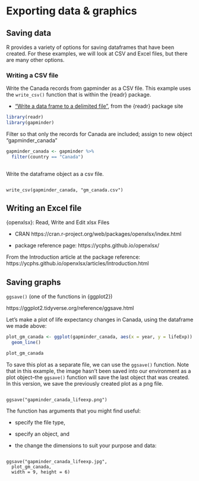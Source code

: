 <!-- 
This file by Martin Monkman 
is licensed under a Creative Commons Attribution 4.0 International License
https://creativecommons.org/licenses/by/4.0/  
-->


# Exporting data & graphics {#exporting}


## Saving data

R provides a variety of options for saving dataframes that have been created. For these examples, we will look at CSV and Excel files, but there are many other options.

### Writing a CSV file

Write the Canada records from gapminder as a CSV file. This example uses the `write_csv()` function that is within the {readr} package.

* ["Write a data frame to a delimited file"](https://readr.tidyverse.org/reference/write_delim.html), from the {readr} package site

```r
library(readr)
library(gapminder)

```

Filter so that only the records for Canada are included; assign to new object "gapminder_canada"

```r
gapminder_canada <- gapminder %>% 
  filter(country == "Canada")
  
```

Write the dataframe object as a csv file.

```

write_csv(gapminder_canada, "gm_canada.csv")

```


## Writing an Excel file


{openxlsx}: Read, Write and Edit xlsx Files

* CRAN https://cran.r-project.org/web/packages/openxlsx/index.html

* package reference page: https://ycphs.github.io/openxlsx/


From the Introduction article at the package reference: https://ycphs.github.io/openxlsx/articles/Introduction.html





## Saving graphs

`ggsave()` (one of the functions in {ggplot2})

https://ggplot2.tidyverse.org/reference/ggsave.html


Let's make a plot of life expectancy changes in Canada, using the dataframe we made above:

```r

plot_gm_canada <- ggplot(gapminder_canada, aes(x = year, y = lifeExp)) +
  geom_line()

plot_gm_canada

```

To save this plot as a separate file, we can use the `ggsave()` function. Note that in this example, the image hasn't been saved into our environment as a plot object--the `ggsave()` function will save the last object that was created. In this version, we save the previously created plot as a png file.

```

ggsave("gapminder_canada_lifeexp.png")

```

The function has arguments that you might find useful: 

* specify the file type, 

* specify an object, and

* the change the dimensions to suit your purpose and data:

```

ggsave("gapminder_canada_lifeexp.jpg", 
  plot_gm_canada, 
  width = 9, height = 6)

```

